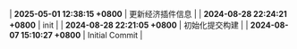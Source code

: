 | **2025-05-01 12:38:15 +0800** | 更新经济插件信息 |
| **2024-08-28 22:24:21 +0800** | init |
| **2024-08-28 22:21:05 +0800** | 初始化提交构建 |
| **2024-08-07 15:10:27 +0800** | Initial Commit |